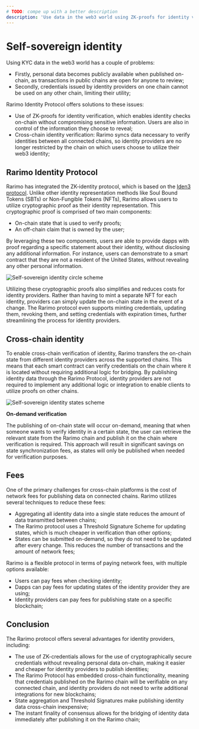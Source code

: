 ```yaml
---
# TODO: compe up with a better description
description: 'Use data in the web3 world using ZK-proofs for identity verification'
---
```


# Self-sovereign identity

Using KYC data in the web3 world has a couple of problems:

- Firstly, personal data becomes publicly available when published on-chain, as transactions in public chains are open for anyone to review;
- Secondly, credentials issued by identity providers on one chain cannot be used on any other chain, limiting their utility;

Rarimo Identity Protocol offers solutions to these issues:

- Use of ZK-proofs for identity verification, which enables identity checks on-chain without compromising sensitive information. Users are also in control of the information they choose to reveal;
- Cross-chain identity verification: Rarimo syncs data necessary to verify identities between all connected chains, so identity providers are no longer restricted by the chain on which users choose to utilize their web3 identity;

## Rarimo Identity Protocol

Rarimo has integrated the ZK-identity protocol, which is based on the [Iden3 protocol](https://iden3.io/). Unlike other identity representation methods like Soul Bound Tokens (SBTs) or Non-Fungible Tokens (NFTs), Rarimo allows users to utilize cryptographic proof as their identity representation. This cryptographic proof is comprised of two main components:

- On-chain state that is used to verify proofs;
- An off-chain claim that is owned by the user;

By leveraging these two components, users are able to provide dapps with proof regarding a specific statement about their identity, without disclosing any additional information. For instance, users can demonstrate to a smart contract that they are not a resident of the United States, without revealing any other personal information.

![Self-sovereign identity circle scheme](/img/zkp.png)

Utilizing these cryptographic proofs also simplifies and reduces costs for identity providers. Rather than having to mint a separate NFT for each identity, providers can simply update the on-chain state in the event of a change. The Rarimo protocol even supports minting credentials, updating them, revoking them, and setting credentials with expiration times, further streamlining the process for identity providers.

## Cross-chain identity

To enable cross-chain verification of identity, Rarimo transfers the on-chain state from different identity providers across the supported chains. This means that each smart contract can verify credentials on the chain where it is located without requiring additional logic for bridging. By publishing identity data through the Rarimo Protocol, identity providers are not required to implement any additional logic or integration to enable clients to utilize proofs on other chains.

![Self-sovereign identity states scheme](/img/identity-state-replication.png)

**On-demand verification**

The publishing of on-chain state will occur on-demand, meaning that when someone wants to verify identity in a certain state, the user can retrieve the relevant state from the Rarimo chain and publish it on the chain where verification is required. This approach will result in significant savings on state synchronization fees, as states will only be published when needed for verification purposes.

## Fees

One of the primary challenges for cross-chain platforms is the cost of network fees for publishing data on connected chains. Rarimo utilizes several techniques to reduce these fees:

- Aggregating all identity data into a single state reduces the amount of data transmitted between chains;
- The Rarimo protocol uses a Threshold Signature Scheme for updating states, which is much cheaper in verification than other options;
- States can be submitted on-demand, so they do not need to be updated after every change. This reduces the number of transactions and the amount of network fees;

Rarimo is a flexible protocol in terms of paying network fees, with multiple options available:

- Users can pay fees when checking identity;
- Dapps can pay fees for updating states of the identity provider they are using;
- Identity providers can pay fees for publishing state on a specific blockchain;

## Conclusion

The Rarimo protocol offers several advantages for identity providers, including:

- The use of ZK-credentials allows for the use of cryptographically secure credentials without revealing personal data on-chain, making it easier and cheaper for identity providers to publish identities;
- The Rarimo Protocol has embedded cross-chain functionality, meaning that credentials published on the Rarimo chain will be verifiable on any connected chain, and identity providers do not need to write additional integrations for new blockchains;
- State aggregation and Threshold Signatures make publishing identity data cross-chain inexpensive;
- The instant finality of consensus allows for the bridging of identity data immediately after publishing it on the Rarimo chain;
